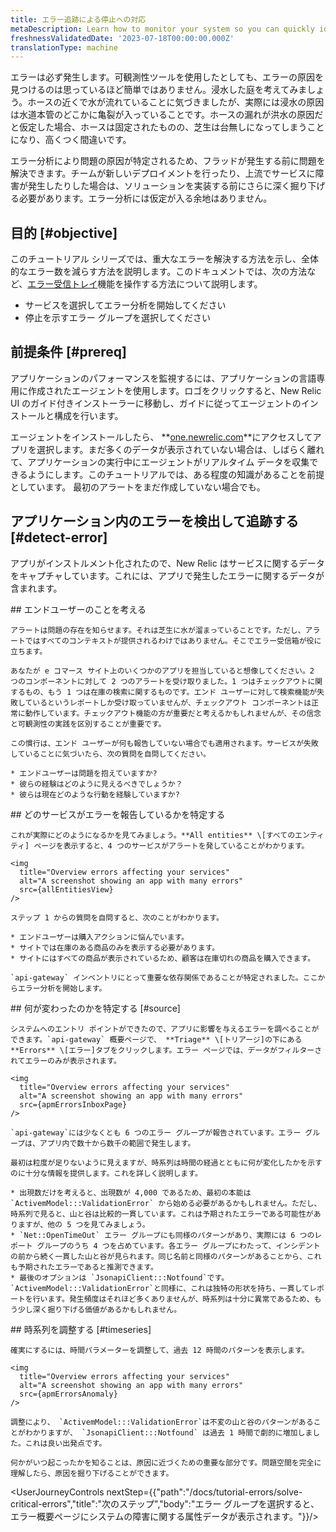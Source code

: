 ```yaml
---
title: エラー追跡による停止への対応
metaDescription: Learn how to monitor your system so you can quickly identify and resolve many error occurrences fast.
freshnessValidatedDate: '2023-07-18T00:00:00.000Z'
translationType: machine
---
```






エラーは必ず発生します。可観測性ツールを使用したとしても、エラーの原因を見つけるのは思っているほど簡単ではありません。浸水した庭を考えてみましょう。ホースの近くで水が流れていることに気づきましたが、実際には浸水の原因は水道本管のどこかに亀裂が入っていることです。ホースの漏れが洪水の原因だと仮定した場合、ホースは固定されたものの、芝生は台無しになってしまうことになり、高くつく間違いです。

エラー分析により問題の原因が特定されるため、フラッドが発生する前に問題を解決できます。チームが新しいデプロイメントを行ったり、上流でサービスに障害が発生したりした場合は、ソリューションを実装する前にさらに深く掘り下げる必要があります。エラー分析には仮定が入る余地はありません。

## 目的 [#objective]

このチュートリアル シリーズでは、重大なエラーを解決する方法を示し、全体的なエラー数を減らす方法を説明します。このドキュメントでは、次の方法など、[エラー受信トレイ](/docs/errors-inbox/getting-started)機能を操作する方法について説明します。

* サービスを選択してエラー分析を開始してください
* 停止を示すエラー グループを選択してください

## 前提条件 [#prereq]

アプリケーションのパフォーマンスを監視するには、アプリケーションの言語専用に作成されたエージェントを使用します。ロゴをクリックすると、New Relic UI のガイド付きインストーラーに移動し、ガイドに従ってエージェントのインストールと構成を行います。

<TechTileGrid>
  <TechTile
    name="Go agent"
    icon="logo-go"
    to="https://one.newrelic.com/nr1-core?state=985d4005-ba90-a8c7-1da1-2af34539b03b"
  />

  <TechTile
    name="Java agent"
    icon="logo-java"
    to="https://one.newrelic.com/nr1-core?state=80d18bcb-4919-1fcb-2b77-9406838eb916"
  />

  <TechTile
    name=".NET agent"
    icon="logo-dotnet"
    to="https://one.newrelic.com/nr1-core?state=30e93090-6dfa-6b70-8e75-472f54414355"
  />

  <TechTile
    name="Node.js agent"
    icon="logo-nodejs"
    to="https://one.newrelic.com/marketplace/install-data-source?state=be2e62fa-cc3b-c428-27c4-8d662c9e80a1"
  />

  <TechTile
    name="PHP agent"
    icon="logo-php"
    to="https://one.newrelic.com/nr1-core?state=aa633b41-72d4-009c-3abf-55dcf64894fe"
  />

  <TechTile
    name="Python agent"
    icon="logo-python"
    to="https://one.newrelic.com/nr1-core?state=20fda75b-58fb-a92a-f9e1-7b052035c6e8"
  />

  <TechTile
    name="Ruby agent"
    icon="logo-ruby"
    to="https://one.newrelic.com/nr1-core?state=d69143ab-605c-579b-25bf-cc6e5fee5b80"
  />
</TechTileGrid>

エージェントをインストールしたら、 **[one.newrelic.com](https://one.newrelic.com/nr1-core?filters=(domain%3D'APM'ANDtype%3D'APPLICATION'))**にアクセスしてアプリを選択します。まだ多くのデータが表示されていない場合は、しばらく離れて、アプリケーションの実行中にエージェントがリアルタイム データを収集できるようにします。このチュートリアルでは、ある程度の知識があることを前提としています。 <InlinePopover type="alertsTutorial"/>最初のアラートをまだ作成していない場合でも。

## アプリケーション内のエラーを検出して追跡する [#detect-error]

アプリがインストルメント化されたので、New Relic はサービスに関するデータをキャプチャしています。これには、アプリで発生したエラーに関するデータが含まれます。

<Steps>
  <Step>
    ## エンドユーザーのことを考える

    アラートは問題の存在を知らせます。それは芝生に水が溜まっていることです。ただし、アラートではすべてのコンテキストが提供されるわけではありません。そこでエラー受信箱が役に立ちます。

    あなたが e コマース サイト上のいくつかのアプリを担当していると想像してください。2 つのコンポーネントに対して 2 つのアラートを受け取りました。1 つはチェックアウトに関するもの、もう 1 つは在庫の検索に関するものです。エンド ユーザーに対して検索機能が失敗しているというレポートしか受け取っていませんが、チェックアウト コンポーネントは正常に動作しています。チェックアウト機能の方が重要だと考えるかもしれませんが、その信念と可観測性の実践を区別することが重要です。

    この慣行は、エンド ユーザーが何も報告していない場合でも適用されます。サービスが失敗していることに気づいたら、次の質問を自問してください。

    * エンドユーザーは問題を抱えていますか?
    * 彼らの経験はどのように見えるべきでしょうか？
    * 彼らは現在どのような行動を経験していますか?
  </Step>

  <Step>
    ## どのサービスがエラーを報告しているかを特定する

    これが実際にどのようになるかを見てみましょう。**All entities** \[すべてのエンティティ] ページを表示すると、4 つのサービスがアラートを発していることがわかります。

    <img
      title="Overview errors affecting your services"
      alt="A screenshot showing an app with many errors"
      src={allEntitiesView}
    />

    ステップ 1 からの質問を自問すると、次のことがわかります。

    * エンドユーザーは購入アクションに悩んでいます。
    * サイトでは在庫のある商品のみを表示する必要があります。
    * サイトにはすべての商品が表示されているため、顧客は在庫切れの商品を購入できます。

    `api-gateway` インベントリにとって重要な依存関係であることが特定されました。ここからエラー分析を開始します。
  </Step>

  <Step>
    ## 何が変わったのかを特定する [#source]

    システムへのエントリ ポイントができたので、アプリに影響を与えるエラーを調べることができます。`api-gateway` 概要ページで、 **Triage** \[トリアージ]の下にある **Errors** \[エラー]タブをクリックします。エラー ページでは、データがフィルターされてエラーのみが表示されます。

    <img
      title="Overview errors affecting your services"
      alt="A screenshot showing an app with many errors"
      src={apmErrorsInboxPage}
    />

    `api-gateway`には少なくとも 6 つのエラー グループが報告されています。エラー グループは、アプリ内で数十から数千の範囲で発生します。

    最初は粒度が足りないように見えますが、時系列は時間の経過とともに何が変化したかを示すのに十分な情報を提供します。これを詳しく説明します。

    * 出現数だけを考えると、出現数が 4,000 であるため、最初の本能は `ActivemModel:::ValidationError` から始める必要があるかもしれません。ただし、時系列で見ると、山と谷は比較的一貫しています。これは予期されたエラーである可能性がありますが、他の 5 つを見てみましょう。
    * `Net::OpenTimeOut` エラー グループにも同様のパターンがあり、実際には 6 つのレポート グループのうち 4 つを占めています。各エラー グループにわたって、インシデントの前から続く一貫した山と谷が見られます。同じ名前と同様のパターンがあることから、これも予期されたエラーであると推測できます。
    * 最後のオプションは `JsonapiClient:::Notfound`です。`ActivemModel:::ValidationError`と同様に、これは独特の形状を持ち、一貫してレポートを行います。発生頻度はそれほど多くありませんが、時系列は十分に異常であるため、もう少し深く掘り下げる価値があるかもしれません。
  </Step>

  <Step>
    ## 時系列を調整する [#timeseries]

    確実にするには、時間パラメーターを調整して、過去 12 時間のパターンを表示します。

    <img
      title="Overview errors affecting your services"
      alt="A screenshot showing an app with many errors"
      src={apmErrorsAnomaly}
    />

    調整により、 `ActivemModel:::ValidationError`は不変の山と谷のパターンがあることがわかりますが、 `JsonapiClient:::Notfound` は過去 1 時間で劇的に増加しました。これは良い出発点です。

    何かがいつ起こったかを知ることは、原因に近づくための重要な部分です。問題空間を完全に理解したら、原因を掘り下げることができます。
  </Step>
</Steps>

<UserJourneyControls nextStep={{"path":"/docs/tutorial-errors/solve-critical-errors","title":"次のステップ","body":"エラー グループを選択すると、エラー概要ページにシステムの障害に関する属性データが表示されます。"}}/>
